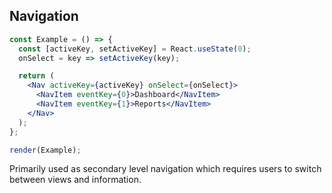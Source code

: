 
## Navigation

```jsx live=true
const Example = () => {
  const [activeKey, setActiveKey] = React.useState(0);
  onSelect = key => setActiveKey(key);

  return (
    <Nav activeKey={activeKey} onSelect={onSelect}>
      <NavItem eventKey={0}>Dashboard</NavItem>
      <NavItem eventKey={1}>Reports</NavItem>
    </Nav>
  );
};

render(Example);
```

<DesignNotes>
  <p>Primarily used as secondary level navigation which requires users to switch between views and information.</p>
</DesignNotes>

<Props componentName="Navigation" />
